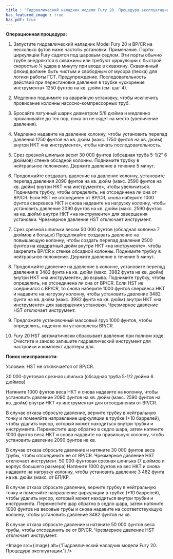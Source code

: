 ```yaml
---
title : "Гидравлический наладчик модели Fury 20. Процедура эксплуатации."
has_featured_image : true
has_pdf: true
---
```


**Операционная процедура:**

1. Запустите гидравлический наладчик Model Fury 20 и BP/CR на несколько футов ниже частоты установки. Примечание. Порты циркуляции Fury садятся под шаровым седлом. Эти порты обычно трубе внедряются в скважины или требуют циркуляции с быстрой скоростью ¼ удара в минуту при входе в скважину. Скважинный флюид должен быть чистым и свободным от мусора (песка) для логики работы ГСТ. Предупреждение. Последовательность действий при перестановке давления в трубке «ускорение инструмента» 1250 фунтов на кв. дюйм (см. шаг 4).

2. Медленно поднимите на аварийную установку, чтобы исключить провисание колонны насосно-компрессорных труб.

3. Бросайте латунный шарик диаметром 5/8 дюйма и медленно прокачивайте до тех пор, пока он не сядет на место (увеличение давления).

4. Медленно надавите на давление колонну, чтобы установить перепад давления 1250 фунтов на кв. дюйм (макс. 1750 фунтов на кв. дюйм) внутри НКТ «на инструменте», чтобы начать последовательность.

5. Срез срезной шпильки весит 30 000 фунтов (обсадная труба 5-1/2” 6 дюймов) стенке обсадной колонны. Поднимите трубку в нейтральное положение. Держите давление в течение 5 минут.

6. Продолжайте создавать давление на давление колонну, установите перепад давления 2090 фунтов на кв. дюйм (макс. 2590 фунтов на кв. дюйм) внутри НКТ «на инструменте», чтобы увеличиться. Поднимите трубку, чтобы определить, не отсоединена ли она от BP/CR. Если HST не отсоединен от BP/CR, снова наберите 1000 фунтов сверхвеса НКТ и снова надавите на нагрузку колонну, чтобы установить давление 2090 фунтов на кв. дюйм (макс. 2590 фунтов на кв. дюйм) внутри НКТ «на инструменте» для завершения установки. Чрезмерное давление HST отключает инструмент.

7. Срез срезной шпильки весом 50 000 фунтов (обсадная колонна 7 дюймов и больше) Продолжайте создавать давление на повышающую колонну, чтобы создать перепад давления 2500 фунтов на квадратный дюйм внутри НКТ «на инструменте», чтобы закрепить BP/CR к стенке обсадной колонны. Поднимите трубку в нейтральное положение. Держите давление в течение 5 минут.

8. Продолжайте давление на давление в колонне, установите перепад давления в 3482 фунта на кв. дюйм (макс. 3982 фунта на кв. дюйм) внутри НКТ «на инструменте», до взрыва. Поднимите трубку, чтобы определить, не отсоединена ли она от BP/CR. Если HST не соединился с BP/CR, то снова наберите 1000 фунтов сверхвеса НКТ и надавите на нагрузку колонну, чтобы установить давление 3482 фунта на кв. дюйм (макс. 3982 фунта на кв. дюйм) внутри НКТ «на инструменте» для завершения установки. Чрезмерное давление HST отключает инструмент.

8. Предложите установочный массовый груз 1000 фунтов, чтобы определить, надежно ли установлены BP/CR.

9. Fury 20 HST автоматически сбрасывает давление при полном ходе. Очистите и заново запишите гидравлический инструмент для настройки и комплект адаптера для.

**Поиск неисправности:**

Условие: HST не отключается от BP/CR.

30 000-фунтовая срезная шпилька (обсадная труба 5-1/2 дюйма 6 дюймов)

Натяните 1000 фунтов веса НКТ и снова надавите на колонну, чтобы установить давление 2090 фунтов на кв. дюйм (макс. 2590 фунтов на кв. дюйм) внутри НКТ «у инструмента» для отсоединения от BP/CR.

В случае отказа сбросьте давление, верните трубку в нейтральную точку и поменяйте направление циркуляции в трубке (+10 баррелей), чтобы удалить мусор, который может находиться внутри трубки и инструмента. Переместите шар обратно в седло шара, затем натяните 1000 фунтов веса НКТ и снова надавите на правильную колонну, чтобы установить давление 2090 фунтов на кв.

В случае отказа сбросьте давление и натяните 30 000 фунтов веса трубы, чтобы отсоединить ее от BP/CR. Чрезмерное давление HST отключает инструмент. 50 000-фунтовая срезная шпилька (7 дюймов и корпус большего размера) Натяните 1000 фунтов на вес НКТ и снова надавите на нагрузку колонну, чтобы установить давление 3 482 фунта на кв. дюйм (макс. от БП/КР.

В случае отказа сбросьте давление, верните трубку в нейтральную точку и поменяйте направление циркуляции в трубке (+10 баррелей), чтобы удалить мусор, который может находиться внутри трубки и инструмента. Переместите шар обратно в седло шара, затем натяните 1000 фунтов на весовые трубы и снова надавите на соответствующую колонну, чтобы установить давление 3482 фунтов на кв.

В случае отказа сбросьте давление и натяните 50 000 фунтов веса трубы, чтобы отсоединить ее от BP/CR. Чрезмерное давление HST отключает инструмент.


<Image src={image} alt={'Гидравлический наладчик модели Fury 20. Процедура эксплуатации.'} />